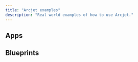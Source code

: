 ```yaml
---
title: "Arcjet examples"
description: "Real world examples of how to use Arcjet."
---
```



## Apps

<LinkCard title="NestJS" href="https://github.com/arcjet/example-nestjs" />
<LinkCard title="Next.js" href="https://github.com/arcjet/example-nextjs" />
<LinkCard
  title="Next.js + Fly.io"
  href="https://github.com/arcjet/example-nextjs-fly"
/>
<LinkCard
  title="Next.js + Prisma"
  href="https://github.com/arcjet/example-nextjs-prisma"
/>
<LinkCard
  title="Next.js Starter"
  href="https://github.com/ixartz/Next-js-Boilerplate"
/>
<LinkCard title="Next.js SaaS template" href="https://www.next-forge.com/" />
<LinkCard title="Remix" href="https://github.com/arcjet/example-remix" />
<LinkCard
  title="Remix SaaS template"
  href="https://github.com/dev-xo/remix-saas"
/>

## Blueprints

<LinkCard
  title="AI quota control"
  href="/blueprints/ai-quota-control"
  description="Use Arcjet's token bucket algorithm to control the number of AI requests."
/>
<LinkCard
  title="Cookie banner"
  href="/blueprints/cookie-banner"
  description="Use Arcjet's geolocation to determine if a cookie banner is required."
/>
<LinkCard
  title="Defining custom rules"
  href="/blueprints/defining-custom-rules"
  description="Define custom rules that plug into the Arcjet SDK."
/>
<LinkCard
  title="IP Geolocation"
  href="/blueprints/ip-geolocation"
  description="Use Arcjet's IP analysis to customize the response based on the IP location."
/>
<LinkCard
  title="Payment form protection"
  href="/blueprints/payment-form"
  description="Protect your payment form from fraudulent credit card transactions."
/>
<LinkCard
  title="Sampling traffic"
  href="/blueprints/sampling"
  description="Test Arcjet with a small percentage of your traffic."
/>
<LinkCard
  title="VPN & proxy detection"
  href="/blueprints/vpn-proxy-detection"
  description="Use Arcjet IP address analysis to detect VPNs and proxies."
/>
